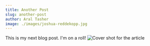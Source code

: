 ```yaml
---
title: Another Post
slug: another-post
author: Aral Tasher
image: ./images/joshua-reddekopp.jpg
---
```


This is my next blog post. I'm on a roll!
![Cover shot for the article](./images/joshua-reddekopp.jpg)
